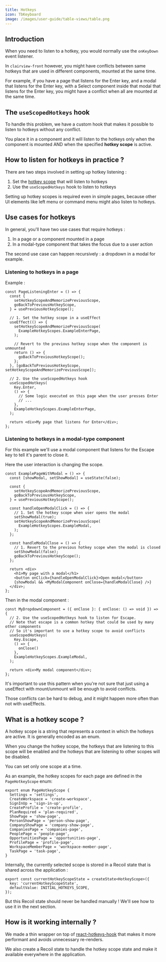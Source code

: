 ```yaml
---
title: Hotkeys
icon: TbKeyboard
image: /images/user-guide/table-views/table.png
---
```


## Introduction

When you need to listen to a hotkey, you would normally use the `onKeyDown` event listener.

In `clairview-front` however, you might have conflicts between same hotkeys that are used in different components, mounted at the same time.

For example, if you have a page that listens for the Enter key, and a modal that listens for the Enter key, with a Select component inside that modal that listens for the Enter key, you might have a conflict when all are mounted at the same time.

## The `useScopedHotkeys` hook

To handle this problem, we have a custom hook that makes it possible to listen to hotkeys without any conflict.

You place it in a component and it will listen to the hotkeys only when the component is mounted AND when the specified **hotkey scope** is active.

## How to listen for hotkeys in practice ?

There are two steps involved in setting up hotkey listening :
1. Set the [hotkey scope](#what-is-a-hotkey-scope-) that will listen to hotkeys
2. Use the `useScopedHotkeys` hook to listen to hotkeys

Setting up hotkey scopes is required even in simple pages, because other UI elements like left menu or command menu might also listen to hotkeys.

## Use cases for hotkeys

In general, you'll have two use cases that require hotkeys :
1. In a page or a component mounted in a page
2. In a modal-type component that takes the focus due to a user action

The second use case can happen recursively : a dropdown in a modal for example.

### Listening to hotkeys in a page

Example : 

```tsx
const PageListeningEnter = () => {
  const {
    setHotkeyScopeAndMemorizePreviousScope,
    goBackToPreviousHotkeyScope,
  } = usePreviousHotkeyScope();

  // 1. Set the hotkey scope in a useEffect
  useEffect(() => {
    setHotkeyScopeAndMemorizePreviousScope(
      ExampleHotkeyScopes.ExampleEnterPage,
    );

    // Revert to the previous hotkey scope when the component is unmounted
    return () => {
      goBackToPreviousHotkeyScope();
    };
  }, [goBackToPreviousHotkeyScope, setHotkeyScopeAndMemorizePreviousScope]);

  // 2. Use the useScopedHotkeys hook
  useScopedHotkeys(
    Key.Enter,
    () => {
      // Some logic executed on this page when the user presses Enter
      // ...
    },
    ExampleHotkeyScopes.ExampleEnterPage,
  );

  return <div>My page that listens for Enter</div>;
};
```

### Listening to hotkeys in a modal-type component

For this example we'll use a modal component that listens for the Escape key to tell it's parent to close it.

Here the user interaction is changing the scope.

```tsx
const ExamplePageWithModal = () => {
  const [showModal, setShowModal] = useState(false);

  const {
    setHotkeyScopeAndMemorizePreviousScope,
    goBackToPreviousHotkeyScope,
  } = usePreviousHotkeyScope();

  const handleOpenModalClick = () => {
    // 1. Set the hotkey scope when user opens the modal
    setShowModal(true);
    setHotkeyScopeAndMemorizePreviousScope(
      ExampleHotkeyScopes.ExampleModal,
    );
  };

  const handleModalClose = () => {
    // 1. Revert to the previous hotkey scope when the modal is closed
    setShowModal(false);
    goBackToPreviousHotkeyScope();
  };

  return <div>
    <h1>My page with a modal</h1>
    <button onClick={handleOpenModalClick}>Open modal</button>
    {showModal && <MyModalComponent onClose={handleModalClose} />}
  </div>;
};
```

Then in the modal component :

```tsx
const MyDropdownComponent = ({ onClose }: { onClose: () => void }) => {
  // 2. Use the useScopedHotkeys hook to listen for Escape.
  // Note that escape is a common hotkey that could be used by many other components
  // So it's important to use a hotkey scope to avoid conflicts
  useScopedHotkeys(
    Key.Escape,
    () => {
      onClose()
    },
    ExampleHotkeyScopes.ExampleModal,
  );

  return <div>My modal component</div>;
};
```

It's important to use this pattern when you're not sure that just using a useEffect with mount/unmount will be enough to avoid conflicts. 

Those conflicts can be hard to debug, and it might happen more often than not with useEffects.

## What is a hotkey scope ?

A hotkey scope is a string that represents a context in which the hotkeys are active. It is generally encoded as an enum.

When you change the hotkey scope, the hotkeys that are listening to this scope will be enabled and the hotkeys that are listening to other scopes will be disabled.

You can set only one scope at a time.

As an example, the hotkey scopes for each page are defined in the `PageHotkeyScope` enum:

```tsx
export enum PageHotkeyScope {
  Settings = 'settings',
  CreateWorkspace = 'create-workspace',
  SignInUp = 'sign-in-up',
  CreateProfile = 'create-profile',
  PlanRequired = 'plan-required',
  ShowPage = 'show-page',
  PersonShowPage = 'person-show-page',
  CompanyShowPage = 'company-show-page',
  CompaniesPage = 'companies-page',
  PeoplePage = 'people-page',
  OpportunitiesPage = 'opportunities-page',
  ProfilePage = 'profile-page',
  WorkspaceMemberPage = 'workspace-member-page',
  TaskPage = 'task-page',
}
```

Internally, the currently selected scope is stored in a Recoil state that is shared across the application : 

```tsx
export const currentHotkeyScopeState = createState<HotkeyScope>({
  key: 'currentHotkeyScopeState',
  defaultValue: INITIAL_HOTKEYS_SCOPE,
});
```

But this Recoil state should never be handled manually ! We'll see how to use it in the next section.

## How is it working internally ? 

We made a thin wrapper on top of [react-hotkeys-hook](https://react-hotkeys-hook.vercel.app/docs/intro) that makes it more performant and avoids unnecessary re-renders.

We also create a Recoil state to handle the hotkey scope state and make it available everywhere in the application.